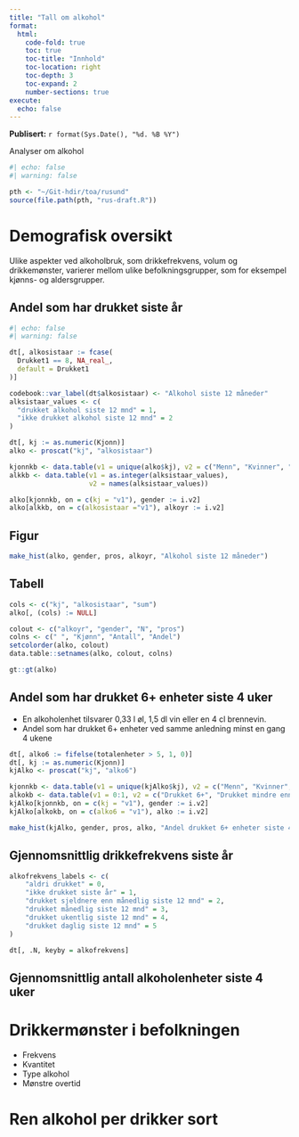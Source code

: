 ```yaml
---
title: "Tall om alkohol"
format:
  html:
    code-fold: true
    toc: true
    toc-title: "Innhold"
    toc-location: right
    toc-depth: 3
    toc-expand: 2
    number-sections: true
execute:
  echo: false
---
```



**Publisert:** `r format(Sys.Date(), "%d. %B %Y")`


Analyser om alkohol 

```r
#| echo: false
#| warning: false

pth <- "~/Git-hdir/toa/rusund"
source(file.path(pth, "rus-draft.R"))
```
# Demografisk oversikt

Ulike aspekter ved alkoholbruk, som drikkefrekvens, volum og drikkemønster, varierer mellom ulike befolkningsgrupper, som for eksempel kjønns- og aldersgrupper.

## Andel som har drukket siste år


```r
#| echo: false
#| warning: false

dt[, alkosistaar := fcase(
  Drukket1 == 8, NA_real_,
  default = Drukket1
)]

codebook::var_label(dt$alkosistaar) <- "Alkohol siste 12 måneder"
alksistaar_values <- c(
  "drukket alkohol siste 12 mnd" = 1,
  "ikke drukket alkohol siste 12 mnd" = 2
)

dt[, kj := as.numeric(Kjonn)]
alko <- proscat("kj", "alkosistaar")

kjonnkb <- data.table(v1 = unique(alko$kj), v2 = c("Menn", "Kvinner", "Totalt"))
alkkb <- data.table(v1 = as.integer(alksistaar_values),
                    v2 = names(alksistaar_values))

alko[kjonnkb, on = c(kj = "v1"), gender := i.v2]
alko[alkkb, on = c(alkosistaar ="v1"), alkoyr := i.v2]

```

::: {.panel-tabset}

## Figur

```r
make_hist(alko, gender, pros, alkoyr, "Alkohol siste 12 måneder")
```

## Tabell

```r
cols <- c("kj", "alkosistaar", "sum")
alko[, (cols) := NULL]

colout <- c("alkoyr", "gender", "N", "pros")
colns <- c(" ", "Kjønn", "Antall", "Andel")
setcolorder(alko, colout)
data.table::setnames(alko, colout, colns)

gt::gt(alko)

```
:::


## Andel som har drukket 6+ enheter siste 4 uker 
- En alkoholenhet tilsvarer 0,33 l øl, 1,5 dl vin eller en 4 cl brennevin.
- Andel som har drukket 6+ enheter ved samme anledning minst en gang 4 ukene 

```r
dt[, alko6 := fifelse(totalenheter > 5, 1, 0)]
dt[, kj := as.numeric(Kjonn)]
kjAlko <- proscat("kj", "alko6")

kjonnkb <- data.table(v1 = unique(kjAlko$kj), v2 = c("Menn", "Kvinner", "Totalt"))
alkokb <- data.table(v1 = 0:1, v2 = c("Drukket 6+", "Drukket mindre enn 6+"))
kjAlko[kjonnkb, on = c(kj = "v1"), gender := i.v2]
kjAlko[alkokb, on = c(alko6 = "v1"), alko := i.v2]

make_hist(kjAlko, gender, pros, alko, "Andel drukket 6+ enheter siste 4 uker")
```


## Gjennomsnittlig drikkefrekvens siste år

```r

alkofrekvens_labels <- c(
    "aldri drukket" = 0,
    "ikke drukket siste år" = 1,
    "drukket sjeldnere enn månedlig siste 12 mnd" = 2,
    "drukket månedlig siste 12 mnd" = 3,
    "drukket ukentlig siste 12 mnd" = 4,
    "drukket daglig siste 12 mnd" = 5
)

dt[, .N, keyby = alkofrekvens]

```


## Gjennomsnittlig antall alkoholenheter siste 4 uker



# Drikkermønster i befolkningen
- Frekvens
- Kvantitet
- Type alkohol
- Mønstre overtid


# Ren alkohol per drikker sort

